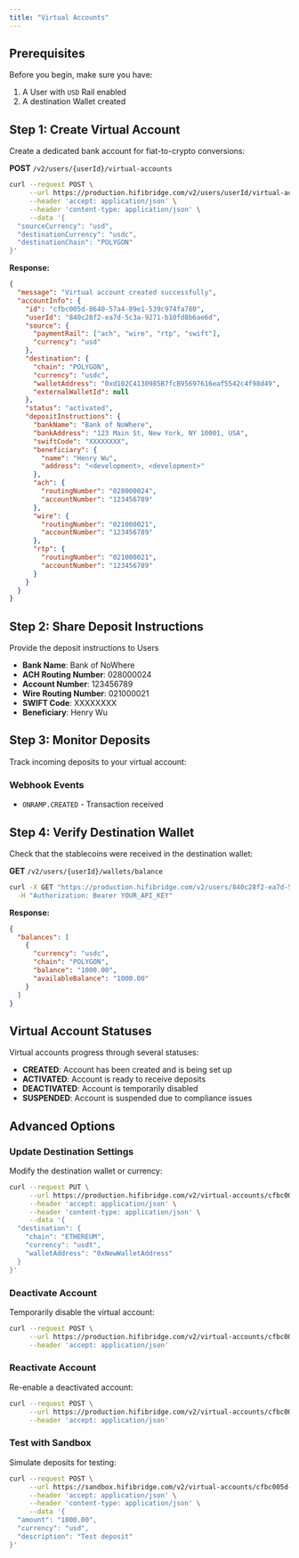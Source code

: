```yaml
---
title: "Virtual Accounts"
---
```


## Prerequisites

Before you begin, make sure you have:

1. A User with `USD` Rail enabled
2. A destination Wallet created

## Step 1: Create Virtual Account

Create a dedicated bank account for fiat-to-crypto conversions:

**POST** `/v2/users/{userId}/virtual-accounts`

```bash
curl --request POST \
     --url https://production.hifibridge.com/v2/users/userId/virtual-accounts \
     --header 'accept: application/json' \
     --header 'content-type: application/json' \
     --data '{
  "sourceCurrency": "usd",
  "destinationCurrency": "usdc",
  "destinationChain": "POLYGON"
}'
```

**Response:**

```json
{
  "message": "Virtual account created successfully",
  "accountInfo": {
    "id": "cfbc005d-8640-57a4-89e1-539c974fa780",
    "userId": "840c28f2-ea7d-5c3a-9271-b10fd8b6ae6d",
    "source": {
      "paymentRail": ["ach", "wire", "rtp", "swift"],
      "currency": "usd"
    },
    "destination": {
      "chain": "POLYGON",
      "currency": "usdc",
      "walletAddress": "0xd102C4130985B7fcB95697616eaf5542c4f98d49",
      "externalWalletId": null
    },
    "status": "activated",
    "depositInstructions": {
      "bankName": "Bank of NoWhere",
      "bankAddress": "123 Main St, New York, NY 10001, USA",
      "swiftCode": "XXXXXXXX",
      "beneficiary": {
        "name": "Henry Wu",
        "address": "<development>, <development>"
      },
      "ach": {
        "routingNumber": "028000024",
        "accountNumber": "123456789"
      },
      "wire": {
        "routingNumber": "021000021",
        "accountNumber": "123456789"
      },
      "rtp": {
        "routingNumber": "021000021",
        "accountNumber": "123456789"
      }
    }
  }
}
```

## Step 2: Share Deposit Instructions

Provide the deposit instructions to Users

- **Bank Name**: Bank of NoWhere
- **ACH Routing Number**: 028000024
- **Account Number**: 123456789
- **Wire Routing Number**: 021000021
- **SWIFT Code**: XXXXXXXX
- **Beneficiary**: Henry Wu

## Step 3: Monitor Deposits

Track incoming deposits to your virtual account:

### Webhook Events

- `ONRAMP.CREATED` - Transaction received

## Step 4: Verify Destination Wallet

Check that the stablecoins were received in the destination wallet:

**GET** `/v2/users/{userId}/wallets/balance`

```bash
curl -X GET "https://production.hifibridge.com/v2/users/840c28f2-ea7d-5c3a-9271-b10fd8b6ae6d/wallets/balance?chain=POLYGON&currency=usdc" \
  -H "Authorization: Bearer YOUR_API_KEY"
```

**Response:**

```json
{
  "balances": [
    {
      "currency": "usdc",
      "chain": "POLYGON",
      "balance": "1000.00",
      "availableBalance": "1000.00"
    }
  ]
}
```

## Virtual Account Statuses

Virtual accounts progress through several statuses:

- **CREATED**: Account has been created and is being set up
- **ACTIVATED**: Account is ready to receive deposits
- **DEACTIVATED**: Account is temporarily disabled
- **SUSPENDED**: Account is suspended due to compliance issues

## Advanced Options

### Update Destination Settings

Modify the destination wallet or currency:

```bash
curl --request PUT \
     --url https://production.hifibridge.com/v2/virtual-accounts/cfbc005d-8640-57a4-89e1-539c974fa780 \
     --header 'accept: application/json' \
     --header 'content-type: application/json' \
     --data '{
  "destination": {
    "chain": "ETHEREUM",
    "currency": "usdt",
    "walletAddress": "0xNewWalletAddress"
  }
}'
```

### Deactivate Account

Temporarily disable the virtual account:

```bash
curl --request POST \
     --url https://production.hifibridge.com/v2/virtual-accounts/cfbc005d-8640-57a4-89e1-539c974fa780/deactivate \
     --header 'accept: application/json'
```

### Reactivate Account

Re-enable a deactivated account:

```bash
curl --request POST \
     --url https://production.hifibridge.com/v2/virtual-accounts/cfbc005d-8640-57a4-89e1-539c974fa780/reactivate \
     --header 'accept: application/json'
```

### Test with Sandbox

Simulate deposits for testing:

```bash
curl --request POST \
     --url https://sandbox.hifibridge.com/v2/virtual-accounts/cfbc005d-8640-57a4-89e1-539c974fa780/simulate-deposit \
     --header 'accept: application/json' \
     --header 'content-type: application/json' \
     --data '{
  "amount": "1000.00",
  "currency": "usd",
  "description": "Test deposit"
}'
```
